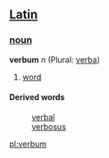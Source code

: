 ==[[Latin]]==
===[[noun]]===
'''verbum''' ''n'' (Plural: [[verba]])

# [[word]]

====Derived words====
: [[verbal]]
: [[verbosus]]

[[pl:verbum]]